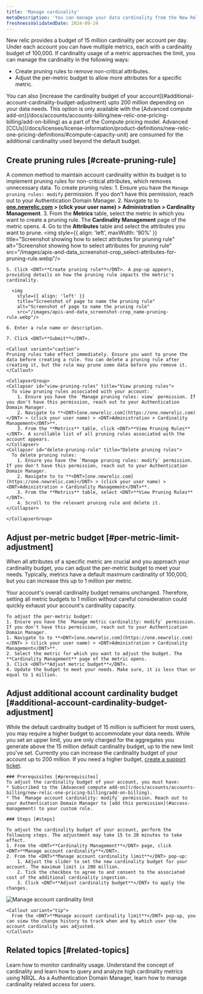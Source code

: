 ```yaml
---
title: 'Manage cardinality'
metaDescription: 'You can manage your data cardinality from the New Relic UI.'
freshnessValidatedDate: 2024-09-24
---
```



New relic provides a budget of 15 million cardinality per account per day. Under each account you can have multiple metrics, each with a cardinality budget of 100,000. If cardinality usage of a metric approaches the limit, you can manage the cardinality in the following ways:
* Create pruning rules to remove non-critical attributes.
* Adjust the per-metric budget to allow more attributes for a specific metric.

<Callout variant="important">
    You can also [increase the cardinality budget of your account](#additional-account-cardinality-budget-adjustment) upto 200 million depending on your data needs. This option is only available with the [Advanced compute add-on](/docs/accounts/accounts-billing/new-relic-one-pricing-billing/add-on-billing) as a part of the Compute pricing model. Advanced [CCUs](/docs/licenses/license-information/product-definitions/new-relic-one-pricing-definitions/#compute-capacity-unit) are consumed for the additional cardinality used beyond the default budget.
</Callout>

## Create pruning rules [#create-pruning-rule]

  A common method to maintain account cardinality within its budget is to implement pruning rules for non-critical attributes, which removes unnecessary data. To create pruning rules:
    1. Ensure you have the `Manage pruning rules: modify` permission. If you don't have this permission, reach out to your Authentication Domain Manager.
    2. Navigate to to **<DNT>[one.newrelic.com](https://one.newrelic.com)</DNT> > (click your user name) > <DNT>Administration > Cardinality Management</DNT>**.
    3. From the **Metrics** table, select the metric in which you want to create a pruning rule. The **Cardinality Management** page of the metric opens.
    4. Go to the **Attributes** table and select the attributes you want to prune. 
      <img
        style={{ align: 'left', maxWidth: '90%' }}
        title="Screenshot showing how to select attributes for pruning rule"
        alt="Screenshot showing how to select attributes for pruning rule"
        src="/images/apis-and-data_screenshot-crop_select-attributes-for-pruning-rule.webp"/>

    5. Click <DNT>**Create pruning rule**</DNT>. A pop-up appears, providing details on how the pruning rule impacts the metric's cardinality.
      
      <img
        style={{ align: 'left' }}
        title="Screenshot of page to name the pruning rule"
        alt="Screenshot of page to name the pruning rule"
        src="/images/apis-and-data_screenshot-crop_name-pruning-rule.webp"/>

    6. Enter a rule name or description.

    7. Click <DNT>**Submit**</DNT>.

    <Callout variant="caution">
    Pruning rules take effect immediately. Ensure you want to prune the data before creating a rule. You can delete a pruning rule after creating it, but the rule may prune some data before you remove it.
    </Callout>

    <CollapserGroup>
    <Collapser id="view-pruning-rules" title="View pruning rules">
      To view pruning rules associated with your account:
        1. Ensure you have the `Manage pruning rules: view` permission. If you don't have this permission, reach out to your Authentication Domain Manager.
        2. Navigate to **<DNT>[one.newrelic.com](https://one.newrelic.com)</DNT> > (click your user name) > <DNT>Administration > Cardinality Management</DNT>**.
        3. From the **Metrics** table, click <DNT>**View Pruning Rules**</DNT>. A scrollable list of all pruning rules associated with the account appears.
    </Collapser>
    <Collapser id="delete-pruning-rule" title="Delete pruning rules">
      To delete pruning rules:
        1. Ensure you have the `Manage pruning rules: modify` permission. If you don't have this permission, reach out to your Authentication Domain Manager.
        2. Navigate to to **<DNT>[one.newrelic.com](https://one.newrelic.com)</DNT> > (click your user name) > <DNT>Administration > Cardinality Management</DNT>**.
        3. From the **Metrics** table, select <DNT>**View Pruning Rules**</DNT>.
        4. Scroll to the relevant pruning rule and delete it. 
    </Collapser>
    
    </CollapserGroup>

## Adjust per-metric budget [#per-metric-limit-adjustment]

When all attributes of a specific metric are crucial and you approach your cardinality budget, you can adjust the per-metric budget to meet your needs. Typically, metrics have a default maximum cardinality of 100,000, but you can increase this up to 1 million per metric.

<Callout variant="tip">
  Your account's overall cardinality budget remains unchanged. Therefore, setting all metric budgets to 1 million without careful consideration could quickly exhaust your account's cardinality capacity.
</Callout>

    To adjust the per-metric budget:
    1. Ensure you have the `Manage metric cardinality: modify` permission. If you don't have this permission, reach out to your Authentication Domain Manager.
    1. Navigate to to **<DNT>[one.newrelic.com](https://one.newrelic.com)</DNT> > (click your user name) > <DNT>Administration > Cardinality Management</DNT>**.
    2. Select the metric for which you want to adjust the budget. The **Cardinality Management** page of the metric opens.
    3. Click <DNT>**Adjust metric budget**</DNT>.
    4. Update the budget to meet your needs. Make sure, it is less than or equal to 1 million.


## Adjust additional account cardinality budget [#additional-account-cardinality-budget-adjustment]
While the default cardinality budget of 15 million is sufficient for most users, you may require a higher budget to accommodate your data needs. While you set an upper limit, you are only charged for the aggregates you generate above the 15 million default cardinality budget, up to the new limit you've set. Currently you can increase the cardinality budget of your account up to 200 million. If you need a higher budget, [create a support ticket](https://one.newrelic.com/help-xp).

    ### Prerequisites [#prerequisites]
    To adjust the cardinality budget of your account, you must have:
    * Subscribed to the [Advanced compute add-on](/docs/accounts/accounts-billing/new-relic-one-pricing-billing/add-on-billing).
    * The `Manage account cardinality: modify` permission. Reach out to your Authentication Domain Manager to [add this permission](#access-management) to your custom role. 

    ### Steps [#steps]

    To adjust the cardinality budget of your account, perform the following steps. The adjustment may take 15 to 20 minutes to take effect.
    1. From the <DNT>**Cardinality Management**</DNT> page, click <DNT>**Manage account cardinality**</DNT>.
    2. From the <DNT>**Manage account cardinality limit**</DNT> pop-up:
        1. Adjust the slider to set the new cardinality budget for your account. The maximum limit is 200 million.
        2. Tick the checkbox to agree to and consent to the associated cost of the additional cardinality ingestion.
        3. Click <DNT>**Adjust cardinality budget**</DNT> to apply the changes.

  <img
      title="Manage account cardinality limit"
      alt="Manage account cardinality limit"
      src="/images/adjust-account-cardinality.webp"
  />

    <Callout variant="tip">
      From the <DNT>**Manage account cardinality limit**</DNT> pop-up, you can view the change history to track when and by which user the account cardinality was adjusted.
    </Callout>

## Related topics [#related-topics]

<DocTiles>
  <DocTile title="Monitor cardinality" path="/docs/data-apis/ingest-apis/metric-api/monitor-cardinality" >Learn how to monitor cardinality usage.</DocTile>
  <DocTile title="Understand and query high cardinality metrics" path="/docs/data-apis/ingest-apis/metric-api/NRQL-high-cardinality-metrics" >Understand the concept of cardinality and learn how to query and analyze high cardinality metrics using NRQL.</DocTile>
  <DocTile title="Access management" path="/docs/data-apis/ingest-apis/metric-api/cardinality-access-management" >As a Authentication Domain Manager, learn how to manage cardinality related access for users.</DocTile>
</DocTiles>